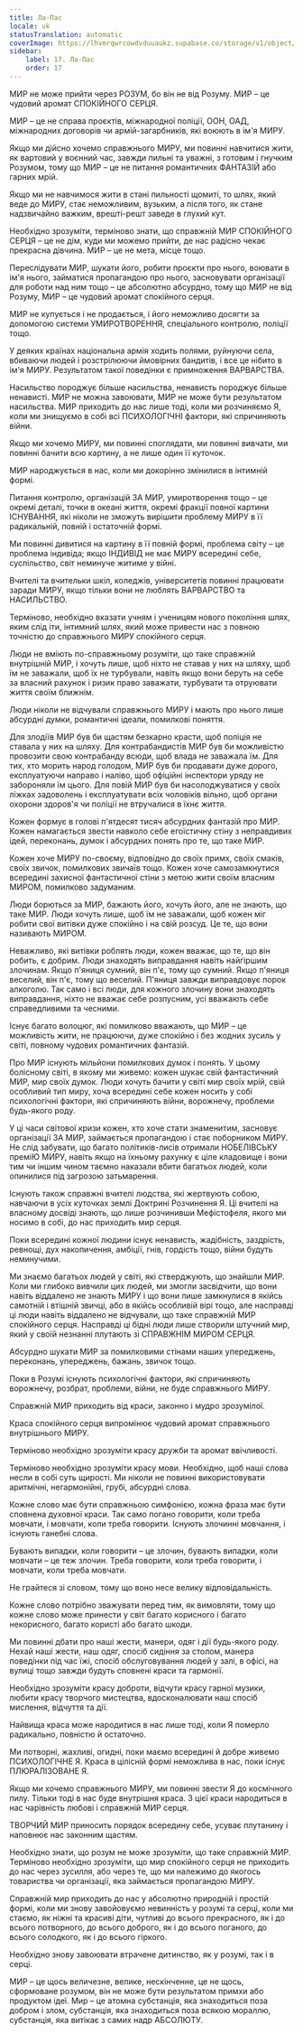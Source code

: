 ```yaml
---
title: Ла-Пас
locale: uk
statusTranslation: automatic
coverImage: https://lhvmrqwrcowdvduuaukz.supabase.co/storage/v1/object/public/strapi-uploads/small_cover-educacion-fundamental.webp-2d51a7828a2b1309555be27f7e2a61a0.webp
sidebar:
    label: 17. Ла-Пас
    order: 17
---
```

МИР не може прийти через РОЗУМ, бо він не від Розуму. МИР – це чудовий аромат СПОКІЙНОГО СЕРЦЯ.

МИР – це не справа проєктів, міжнародної поліції, ООН, ОАД, міжнародних договорів чи армій-загарбників, які воюють в ім'я МИРУ.

Якщо ми дійсно хочемо справжнього МИРУ, ми повинні навчитися жити, як вартовий у воєнний час, завжди пильні та уважні, з готовим і гнучким Розумом, тому що МИР – це не питання романтичних ФАНТАЗІЙ або гарних мрій.

Якщо ми не навчимося жити в стані пильності щомиті, то шлях, який веде до МИРУ, стає неможливим, вузьким, а після того, як стане надзвичайно важким, врешті-решт заведе в глухий кут.

Необхідно зрозуміти, терміново знати, що справжній МИР СПОКІЙНОГО СЕРЦЯ – це не дім, куди ми можемо прийти, де нас радісно чекає прекрасна дівчина. МИР – це не мета, місце тощо.

Переслідувати МИР, шукати його, робити проєкти про нього, воювати в ім'я нього, займатися пропагандою про нього, засновувати організації для роботи над ним тощо – це абсолютно абсурдно, тому що МИР не від Розуму, МИР – це чудовий аромат спокійного серця.

МИР не купується і не продається, і його неможливо досягти за допомогою системи УМИРОТВОРЕННЯ, спеціального контролю, поліції тощо.

У деяких країнах національна армія ходить полями, руйнуючи села, вбиваючи людей і розстрілюючи ймовірних бандитів, і все це нібито в ім'я МИРУ. Результатом такої поведінки є примноження ВАРВАРСТВА.

Насильство породжує більше насильства, ненависть породжує більше ненависті. МИР не можна завоювати, МИР не може бути результатом насильства. МИР приходить до нас лише тоді, коли ми розчиняємо Я, коли ми знищуємо в собі всі ПСИХОЛОГІЧНІ фактори, які спричиняють війни.

Якщо ми хочемо МИРУ, ми повинні споглядати, ми повинні вивчати, ми повинні бачити всю картину, а не лише один її куточок.

МИР народжується в нас, коли ми докорінно змінилися в інтимній формі.

Питання контролю, організацій ЗА МИР, умиротворення тощо – це окремі деталі, точки в океані життя, окремі фракції повної картини ІСНУВАННЯ, які ніколи не зможуть вирішити проблему МИРУ в її радикальній, повній і остаточній формі.

Ми повинні дивитися на картину в її повній формі, проблема світу – це проблема індивіда; якщо ІНДИВІД не має МИРУ всередині себе, суспільство, світ неминуче житиме у війні.

Вчителі та вчительки шкіл, коледжів, університетів повинні працювати заради МИРУ, якщо тільки вони не люблять ВАРВАРСТВО та НАСИЛЬСТВО.

Терміново, необхідно вказати учням і ученицям нового покоління шлях, яким слід іти, інтимний шлях, який може привести нас з повною точністю до справжнього МИРУ спокійного серця.

Люди не вміють по-справжньому розуміти, що таке справжній внутрішній МИР, і хочуть лише, щоб ніхто не ставав у них на шляху, щоб їм не заважали, щоб їх не турбували, навіть якщо вони беруть на себе за власний рахунок і ризик право заважати, турбувати та отруювати життя своїм ближнім.

Люди ніколи не відчували справжнього МИРУ і мають про нього лише абсурдні думки, романтичні ідеали, помилкові поняття.

Для злодіїв МИР був би щастям безкарно красти, щоб поліція не ставала у них на шляху. Для контрабандистів МИР був би можливістю провозити свою контрабанду всюди, щоб влада не заважала їм. Для тих, хто морить народ голодом, МИР був би продавати дуже дорого, експлуатуючи направо і наліво, щоб офіційні інспектори уряду не забороняли їм цього. Для повій МИР був би насолоджуватися у своїх ліжках задоволень і експлуатувати всіх чоловіків вільно, щоб органи охорони здоров'я чи поліції не втручалися в їхнє життя.

Кожен формує в голові п'ятдесят тисяч абсурдних фантазій про МИР. Кожен намагається звести навколо себе егоїстичну стіну з неправдивих ідей, переконань, думок і абсурдних понять про те, що таке МИР.

Кожен хоче МИРУ по-своєму, відповідно до своїх примх, своїх смаків, своїх звичок, помилкових звичаїв тощо. Кожен хоче самозамкнутися всередині захисної фантастичної стіни з метою жити своїм власним МИРОМ, помилково задуманим.

Люди борються за МИР, бажають його, хочуть його, але не знають, що таке МИР. Люди хочуть лише, щоб їм не заважали, щоб кожен міг робити свої витівки дуже спокійно і на свій розсуд. Це те, що вони називають МИРОМ.

Неважливо, які витівки роблять люди, кожен вважає, що те, що він робить, є добрим. Люди знаходять виправдання навіть найгіршим злочинам. Якщо п'яниця сумний, він п'є, тому що сумний. Якщо п'яниця веселий, він п'є, тому що веселий. П'яниця завжди виправдовує порок алкоголю. Так само і всі люди, для кожного злочину вони знаходять виправдання, ніхто не вважає себе розпусним, усі вважають себе справедливими та чесними.

Існує багато волоцюг, які помилково вважають, що МИР – це можливість жити, не працюючи, дуже спокійно і без жодних зусиль у світі, повному чудових романтичних фантазій.

Про МИР існують мільйони помилкових думок і понять. У цьому болісному світі, в якому ми живемо: кожен шукає свій фантастичний МИР, мир своїх думок. Люди хочуть бачити у світі мир своїх мрій, свій особливий тип миру, хоча всередині себе кожен носить у собі психологічні фактори, які спричиняють війни, ворожнечу, проблеми будь-якого роду.

У ці часи світової кризи кожен, хто хоче стати знаменитим, засновує організації ЗА МИР, займається пропагандою і стає поборником МИРУ. Не слід забувати, що багато політиків-лисів отримали НОБЕЛІВСЬКУ преміЮ МИРУ, навіть якщо на їхньому рахунку є ціле кладовище і вони тим чи іншим чином таємно наказали вбити багатьох людей, коли опинилися під загрозою затьмарення.

Існують також справжні вчителі людства, які жертвують собою, навчаючи в усіх куточках землі Доктрині Розчинення Я. Ці вчителі на власному досвіді знають, що лише розчинивши Мефістофеля, якого ми носимо в собі, до нас приходить мир серця.

Поки всередині кожної людини існує ненависть, жадібність, заздрість, ревнощі, дух накопичення, амбіції, гнів, гордість тощо, війни будуть неминучими.

Ми знаємо багатьох людей у світі, які стверджують, що знайшли МИР. Коли ми глибоко вивчили цих людей, ми змогли засвідчити, що вони навіть віддалено не знають МИРУ і що вони лише замкнулися в якійсь самотній і втішній звичці, або в якійсь особливій вірі тощо, але насправді ці люди навіть віддалено не відчували, що таке справжній МИР спокійного серця. Насправді ці бідні люди лише створили штучний мир, який у своїй незнанні плутають зі СПРАВЖНІМ МИРОМ СЕРЦЯ.

Абсурдно шукати МИР за помилковими стінами наших упереджень, переконань, упереджень, бажань, звичок тощо.

Поки в Розумі існують психологічні фактори, які спричиняють ворожнечу, розбрат, проблеми, війни, не буде справжнього МИРУ.

Справжній МИР приходить від краси, законно і мудро зрозумілої.

Краса спокійного серця випромінює чудовий аромат справжнього внутрішнього МИРУ.

Терміново необхідно зрозуміти красу дружби та аромат ввічливості.

Терміново необхідно зрозуміти красу мови. Необхідно, щоб наші слова несли в собі суть щирості. Ми ніколи не повинні використовувати аритмічні, негармонійні, грубі, абсурдні слова.

Кожне слово має бути справжньою симфонією, кожна фраза має бути сповнена духовної краси. Так само погано говорити, коли треба мовчати, і мовчати, коли треба говорити. Існують злочинні мовчання, і існують ганебні слова.

Бувають випадки, коли говорити – це злочин, бувають випадки, коли мовчати – це теж злочин. Треба говорити, коли треба говорити, і мовчати, коли треба мовчати.

Не грайтеся зі словом, тому що воно несе велику відповідальність.

Кожне слово потрібно зважувати перед тим, як вимовляти, тому що кожне слово може принести у світ багато корисного і багато некорисного, багато користі або багато шкоди.

Ми повинні дбати про наші жести, манери, одяг і дії будь-якого роду. Нехай наші жести, наш одяг, спосіб сидіння за столом, манера поведінки під час їжі, спосіб обслуговування людей у залі, в офісі, на вулиці тощо завжди будуть сповнені краси та гармонії.

Необхідно зрозуміти красу доброти, відчути красу гарної музики, любити красу творчого мистецтва, вдосконалювати наш спосіб мислення, відчуття та дії.

Найвища краса може народитися в нас лише тоді, коли Я померло радикально, повністю й остаточно.

Ми потворні, жахливі, огидні, поки маємо всередині й добре живемо ПСИХОЛОГІЧНЕ Я. Краса в цілісній формі неможлива в нас, поки існує ПЛЮРАЛІЗОВАНЕ Я.

Якщо ми хочемо справжнього МИРУ, ми повинні звести Я до космічного пилу. Тільки тоді в нас буде внутрішня краса. З цієї краси народиться в нас чарівність любові і справжній МИР серця.

ТВОРЧИЙ МИР приносить порядок всередину себе, усуває плутанину і наповнює нас законним щастям.

Необхідно знати, що розум не може зрозуміти, що таке справжній МИР. Терміново необхідно зрозуміти, що мир спокійного серця не приходить до нас через зусилля, або через те, що ми належимо до якогось товариства чи організації, яка займається пропагандою МИРУ.

Справжній мир приходить до нас у абсолютно природній і простій формі, коли ми знову завойовуємо невинність у розумі та серці, коли ми стаємо, як ніжні та красиві діти, чутливі до всього прекрасного, як і до всього потворного, до всього доброго, як і до всього поганого, до всього солодкого, як і до всього гіркого.

Необхідно знову завоювати втрачене дитинство, як у розумі, так і в серці.

МИР – це щось величезне, велике, нескінченне, це не щось, сформоване розумом, він не може бути результатом примхи або продуктом ідеї. Мир – це атомна субстанція, яка знаходиться поза добром і злом, субстанція, яка знаходиться поза всякою мораллю, субстанція, яка витікає з самих надр АБСОЛЮТУ.

